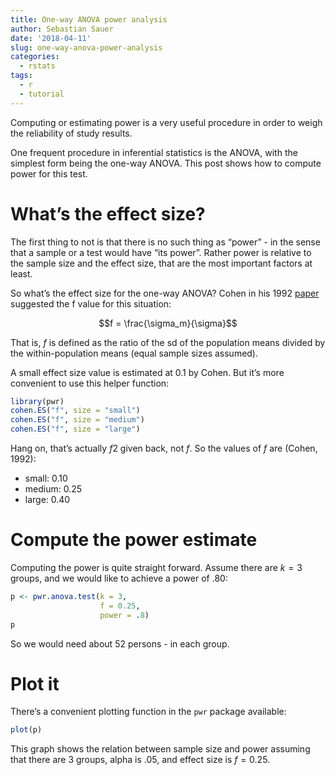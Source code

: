 ```yaml
---
title: One-way ANOVA power analysis
author: Sebastian Sauer
date: '2018-04-11'
slug: one-way-anova-power-analysis
categories:
  - rstats
tags:
  - r
  - tutorial
---
```



Computing or estimating power is a very useful procedure in order to weigh the reliability of study results. 

One frequent procedure in inferential statistics is the ANOVA, with the simplest form being the one-way ANOVA. This post shows how to compute power for this test.


# What's the effect size?

The first thing to not is that there is no such thing as "power" - in the sense that a sample or a test would have "its power". Rather power is relative to the sample size and the effect size, that are the most important factors at least.

So what's the effect size for the one-way ANOVA? Cohen in his 1992 [paper](http://personal.kent.edu/~marmey/quant2spring04/Cohen%20(1992)%20-%20PB.pdf) suggested the f value for this situation:

$$f = \frac{\sigma_m}{\sigma}$$

That is, $f$ is defined as the ratio of the sd of the population means divided by the within-population means (equal sample sizes assumed).

A small effect size value is estimated at 0.1 by Cohen. But it's more convenient to use this helper function:

```r
library(pwr)
cohen.ES("f", size = "small")
cohen.ES("f", size = "medium")
cohen.ES("f", size = "large")


```

Hang on, that's actually $f2$ given back, not $f$. So the values of $f$ are (Cohen, 1992):

- small: 0.10
- medium: 0.25
- large: 0.40


# Compute the power estimate 


Computing the power is quite straight forward. Assume there are $k=3$ groups, and we would like to achieve a power of .80:

```r
p <- pwr.anova.test(k = 3,
                    f = 0.25,
                    power = .8)
p

```

So we would need about 52 persons - in each group.


# Plot it

There's a convenient plotting function in the `pwr` package available:

```r
plot(p)
```

This graph shows the relation between sample size and power assuming that there are 3 groups, alpha is .05, and effect size is $f = 0.25$.




